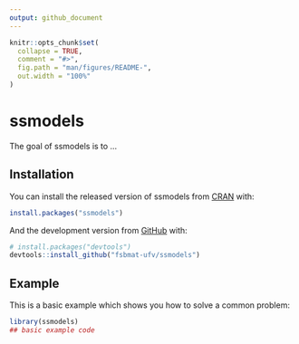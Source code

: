 ```yaml
---
output: github_document
---
```


<!-- README.md is generated from README.Rmd. Please edit that file -->

```r
knitr::opts_chunk$set(
  collapse = TRUE,
  comment = "#>",
  fig.path = "man/figures/README-",
  out.width = "100%"
)
```

# ssmodels

<!-- badges: start -->
<!-- badges: end -->

The goal of ssmodels is to ...

## Installation

You can install the released version of ssmodels from [CRAN](https://CRAN.R-project.org) with:

``` r
install.packages("ssmodels")
```

And the development version from [GitHub](https://github.com/) with:

``` r
# install.packages("devtools")
devtools::install_github("fsbmat-ufv/ssmodels")
```
## Example

This is a basic example which shows you how to solve a common problem:

```r
library(ssmodels)
## basic example code
```

